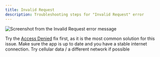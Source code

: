 ```yaml
---
title: Invalid Request
description: Troubleshooting steps for "Invalid Request" error
---
```


<img
  src="/assets/invalid_request.png"
  alt="Screenshot from the Invalid Request error message"
  class="sm:float-right w-48 mx-auto sm:mx-10"
/>

Try the [Access Denied](/troubleshooting/access_denied) fix first, as it is the most common solution for this issue.
Make sure the app is up to date and you have a stable internet connection. Try cellular data / a different network if possible
